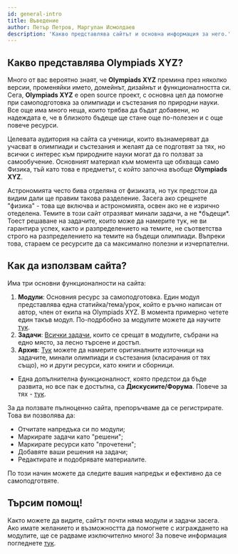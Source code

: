 ```yaml
---
id: general-intro
title: Въведение
author: Петър Петров, Маргулан Исмолдаев
description: 'Какво представлява сайтът и основна информация за него.'
---
```


## Какво представлява **Olympiads XYZ**?

Много от вас вероятно знаят, че **Olympiads XYZ** премина през няколко версии, променяйки името, домейнът, дизайнът и функционалността си. Сега, **Olympiads XYZ** е open source проект, с основна цел да помогне при самоподготовка за олимпиади и състезания по природни науки. Все още има много неща, които трябва да бъдат добавени, но надеждата е, че в близкото бъдеще ще стане още по-полезен и с още повече ресурси.


Целевата аудитория на сайта са ученици, които възнамеряват да учасват в олимпиади и състезания и желаят да се подготвят за тях, но всички с интерес към природните науки могат да го ползват за самообучение.
Основният материал към момента ще обхваща само Физика, тъй като това е предметът, с който започна въобще **Olympiads XYZ**.

<Info title="Физика И астрономия">
Астрономията често бива отделяна от физиката, но тук предстои да видим дали ще правим такова разделение. Засега ако срещнете "физика" - това ще включва и астрономията, освен ако не е изрично отеделена.
</Info>

<Warning title="Olympiads XYZ не се обвързва официално с нито една олимпиада!">
Темите в този сайт отразяват минали задачи, а не *бъдещи*. Тоест решаване на задачите, които може да намерите тук, не ви гарантира успех, както и разпределението на темите, не съответства строго на разпределението на темите на бъдещи олимпиади. Въпреки това, стараем се ресурсите да са максимално полезни и изчерпателни.
</Warning>

## Как да използвам сайта?

Има три основни функционалности на сайта:

1. **Модули**: Основния ресурс за самоподготовка. Един модул представлява една статийка/тема/урок, който е ръчно написан от автор, член от екипа на Olympiads XYZ. В момента примерно четете един такъв модул. По-подрбобно за модулите можете да научите [тук](/general/using-modules).
2. **Задачи**: [Всички задачи](/problems), които се срещат в модулите, събрани на едно място, за лесно търсене и достъп.
3. **Архив**: [Тук](/archive) можете да намерите оригиналните източници на задачите, минали олимпиади и състезания (класирания от тях също), но и други ресурси, като книги и сборници.

 - Една допълнителна функционалност, която предстои да бъде развита, но все пак е достъпна, са **Дискусиите/Форума**. Повече за тях - [тук](/general/discussions).

За да ползвате пълноценно сайта, препоръчваме да се регистрирате. Това ви позволява да:

- Отчитате напредъка си по модули;
- Маркирате задачи като "решени";
- Маркирате ресурси като "прочетени";
- Добавяте ваши решения на задачи;
- Редактирате и подобрявате материалите.

По този начин можете да следите вашия напредък и ефективно да се самоподготвяте.

## Търсим помощ!

Както можете да видите, сайтът почти няма модули и задачи засега. Ако имате желанието и възможността да помогнете с изграждането на модулите, ще се радваме изключително много! За повече информация погледнете [тук](/general/donate-site-support).
